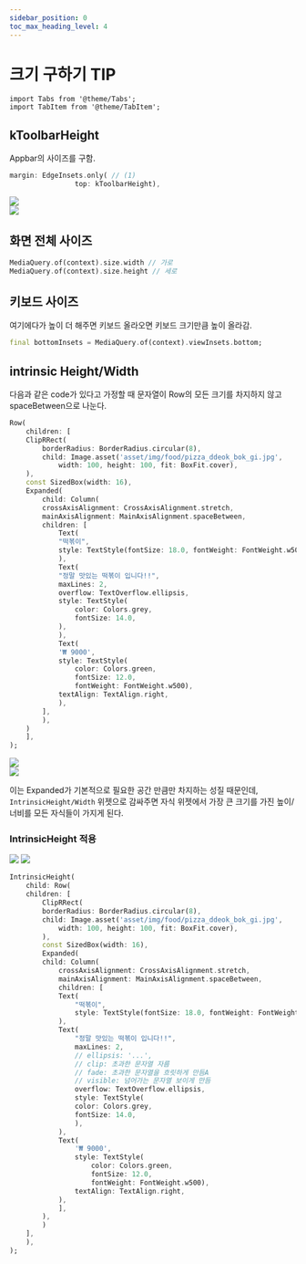 ```yaml
---
sidebar_position: 0
toc_max_heading_level: 4
---
```


# 크기 구하기 TIP

```mdx-code-block
import Tabs from '@theme/Tabs';
import TabItem from '@theme/TabItem';
```

## kToolbarHeight
Appbar의 사이즈를 구함.
```dart
margin: EdgeInsets.only( // (1)
                top: kToolbarHeight),
```

<Tabs>
<TabItem value="적용 전">
<div style={{textAlign: "center"}}>
<img src={require("./img/size/k_tool_bar_before.png").default} style={{width: 300}}/>
</div>
</TabItem>
<TabItem value="적용 후">
<div style={{textAlign: "center"}}>
<img src={require("./img/size/k_tool_bar_after.png").default} style={{width: 300}}/>
</div>
</TabItem>
</Tabs>

## 화면 전체 사이즈
```dart
MediaQuery.of(context).size.width // 가로
MediaQuery.of(context).size.height // 세로
```

## 키보드 사이즈 
여기에다가 높이 더 해주면 키보드 올라오면 키보드 크기만큼 높이 올라감.
```dart
final bottomInsets = MediaQuery.of(context).viewInsets.bottom;
```

## intrinsic Height/Width

다음과 같은 code가 있다고 가정할 때 문자열이 Row의 모든 크기를 차지하지 않고 spaceBetween으로 나눈다.

<Tabs>
<TabItem value="Code">

```dart
Row(
    children: [
    ClipRRect(
        borderRadius: BorderRadius.circular(8),
        child: Image.asset('asset/img/food/pizza_ddeok_bok_gi.jpg',
            width: 100, height: 100, fit: BoxFit.cover),
    ),
    const SizedBox(width: 16),
    Expanded(
        child: Column(
        crossAxisAlignment: CrossAxisAlignment.stretch,
        mainAxisAlignment: MainAxisAlignment.spaceBetween,
        children: [
            Text(
            "떡볶이",
            style: TextStyle(fontSize: 18.0, fontWeight: FontWeight.w500),
            ),
            Text(
            "정말 맛있는 떡볶이 입니다!!",
            maxLines: 2,
            overflow: TextOverflow.ellipsis,
            style: TextStyle(
                color: Colors.grey,
                fontSize: 14.0,
            ),
            ),
            Text(
            '₩ 9000',
            style: TextStyle(
                color: Colors.green,
                fontSize: 12.0,
                fontWeight: FontWeight.w500),
            textAlign: TextAlign.right,
            ),
        ],
        ),
    )
    ],
);
```

</TabItem>
<TabItem value="실행결과">
<div style={{textAlign: "center"}}>
<img src={require("./img/size/intrinsic_heigh_normal.png").default} />
</div>
</TabItem>
<TabItem value="DevTools">
<img src={require("./img/size/intrinsic_heigh_dev_tools.png").default} />
</TabItem>
</Tabs>

이는 Expanded가 기본적으로 필요한 공간 만큼만 차지하는 성질 때문인데, `IntrinsicHeight/Width` 위젯으로 감싸주면 자식 위젯에서 가장 큰 크기를 가진 높이/너비를 모든 자식들이 가지게 된다.

### IntrinsicHeight 적용

<Tabs>
<TabItem value="실행결과">
<img src={require("./img/size/intrinsic_heigh_after.png").default} />
</TabItem>
<TabItem value="DevTools">
<img src={require("./img/size/intrinsic_heigh_after_devtools.png").default} />
</TabItem>
<TabItem value="Code">

```dart
IntrinsicHeight(
    child: Row(
    children: [
        ClipRRect(
        borderRadius: BorderRadius.circular(8),
        child: Image.asset('asset/img/food/pizza_ddeok_bok_gi.jpg',
            width: 100, height: 100, fit: BoxFit.cover),
        ),
        const SizedBox(width: 16),
        Expanded(
        child: Column(
            crossAxisAlignment: CrossAxisAlignment.stretch,
            mainAxisAlignment: MainAxisAlignment.spaceBetween,
            children: [
            Text(
                "떡볶이",
                style: TextStyle(fontSize: 18.0, fontWeight: FontWeight.w500),
            ),
            Text(
                "정말 맛있는 떡볶이 입니다!!",
                maxLines: 2,
                // ellipsis: '...',
                // clip: 초과한 문자열 자름
                // fade: 초과한 문자열을 흐릿하게 만듬A
                // visible: 넘어가는 문자열 보이게 만듬
                overflow: TextOverflow.ellipsis,
                style: TextStyle(
                color: Colors.grey,
                fontSize: 14.0,
                ),
            ),
            Text(
                '₩ 9000',
                style: TextStyle(
                    color: Colors.green,
                    fontSize: 12.0,
                    fontWeight: FontWeight.w500),
                textAlign: TextAlign.right,
            ),
            ],
        ),
        )
    ],
    ),
);
``` 

</TabItem>
</Tabs>